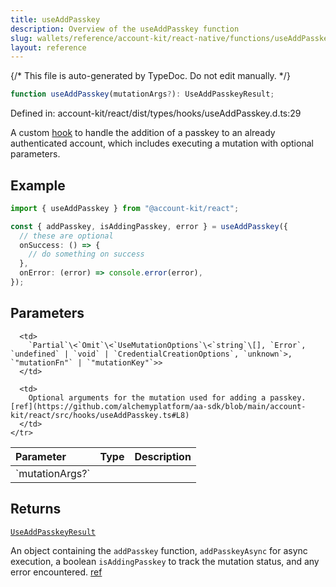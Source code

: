 ```yaml
---
title: useAddPasskey
description: Overview of the useAddPasskey function
slug: wallets/reference/account-kit/react-native/functions/useAddPasskey
layout: reference
---
```


{/* This file is auto-generated by TypeDoc. Do not edit manually. */}

```ts
function useAddPasskey(mutationArgs?): UseAddPasskeyResult;
```

Defined in: account-kit/react/dist/types/hooks/useAddPasskey.d.ts:29

A custom [hook](https://github.com/alchemyplatform/aa-sdk/blob/main/account-kit/react/src/hooks/useAddPasskey.ts) to handle the addition of a passkey to an already authenticated account, which includes executing a mutation with optional parameters.

## Example

```ts twoslash
import { useAddPasskey } from "@account-kit/react";

const { addPasskey, isAddingPasskey, error } = useAddPasskey({
  // these are optional
  onSuccess: () => {
    // do something on success
  },
  onError: (error) => console.error(error),
});
```

## Parameters

<table>
  <thead>
    <tr>
      <th align="left">Parameter</th>
      <th align="left">Type</th>
      <th align="left">Description</th>
    </tr>
  </thead>

  <tbody>
    <tr>
      <td>
        `mutationArgs?`
      </td>

      <td>
        `Partial`\<`Omit`\<`UseMutationOptions`\<`string`\[], `Error`, `undefined` | `void` | `CredentialCreationOptions`, `unknown`>, `"mutationFn"` | `"mutationKey"`>>
      </td>

      <td>
        Optional arguments for the mutation used for adding a passkey. [ref](https://github.com/alchemyplatform/aa-sdk/blob/main/account-kit/react/src/hooks/useAddPasskey.ts#L8)
      </td>
    </tr>

  </tbody>
</table>

## Returns

[`UseAddPasskeyResult`](../type-aliases/UseAddPasskeyResult.mdx)

An object containing the `addPasskey` function, `addPasskeyAsync` for async execution, a boolean `isAddingPasskey` to track the mutation status, and any error encountered. [ref](https://github.com/alchemyplatform/aa-sdk/blob/main/account-kit/react/src/hooks/useAddPasskey.ts#L13)
